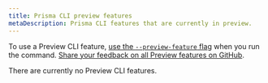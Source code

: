 ```yaml
---
title: Prisma CLI preview features
metaDescription: Prisma CLI features that are currently in preview.
---
```


<TopBlock>

To use a Preview CLI feature, [use the `--preview-feature` flag](./) when you run the command. [Share your feedback on all Preview features on GitHub](https://github.com/prisma/prisma/issues/3108).

<Admonition type="info">

There are currently no Preview CLI features.

</Admonition>

</TopBlock>
